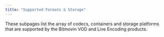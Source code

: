 ```yaml
---
title: "Supported Formats & Storage"
---
```


These subpages list the array of codecs, containers and storage platforms that are supported by the Bitmovin VOD and Live Encoding products.
